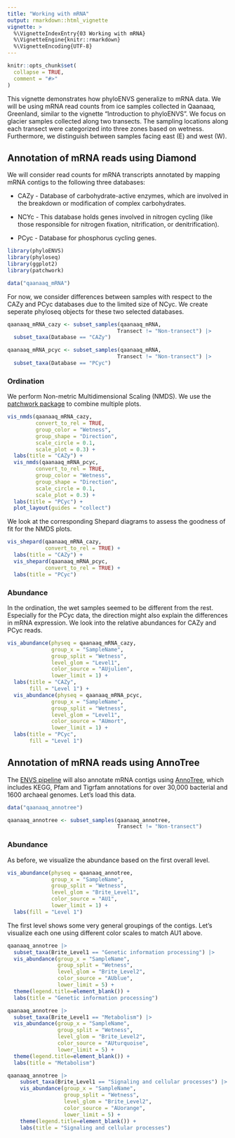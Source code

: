 ```yaml
---
title: "Working with mRNA"
output: rmarkdown::html_vignette
vignette: >
  %\VignetteIndexEntry{03 Working with mRNA}
  %\VignetteEngine{knitr::rmarkdown}
  %\VignetteEncoding{UTF-8}
---
```


```r
knitr::opts_chunk$set(
  collapse = TRUE,
  comment = "#>"
)
```

This vignette demonstrates how phyloENVS generalize to mRNA data. We will be using mRNA read counts from ice samples collected in Qaanaaq, Greenland, similar to the vignette "Introduction to phyloENVS". We focus on glacier samples collected along two transects. The sampling locations along each transect were categorized into three zones based on wetness. Furthermore, we distinguish between samples facing east (E) and west (W).

## Annotation of mRNA reads using Diamond

We will consider read counts for mRNA transcripts annotated by mapping mRNA contigs to the following three databases:

-   CAZy - Database of carbohydrate-active enzymes, which are involved in the breakdown or modification of complex carbohydrates.

-   NCYc - This database holds genes involved in nitrogen cycling (like those responsible for nitrogen fixation, nitrification, or denitrification).

-   PCyc - Database for phosphorus cycling genes.

```r
library(phyloENVS)
library(phyloseq)
library(ggplot2)
library(patchwork)

data("qaanaaq_mRNA")
```

For now, we consider differences between samples with respect to the CAZy and PCyc databases due to the limited size of NCyc. We create seperate phyloseq objects for these two selected databases.

```r
qaanaaq_mRNA_cazy <- subset_samples(qaanaaq_mRNA,
                                   Transect != "Non-transect") |>
  subset_taxa(Database == "CAZy")

qaanaaq_mRNA_pcyc <- subset_samples(qaanaaq_mRNA,
                                   Transect != "Non-transect") |>
  subset_taxa(Database == "PCyc")
```

### Ordination

We perform Non-metric Multidimensional Scaling (NMDS). We use the [patchwork package](https://patchwork.data-imaginist.com/) to combine multiple plots.

```r
vis_nmds(qaanaaq_mRNA_cazy,
         convert_to_rel = TRUE,
         group_color = "Wetness",
         group_shape = "Direction",
         scale_circle = 0.1,
         scale_plot = 0.3) +
  labs(title = "CAZy") +
  vis_nmds(qaanaaq_mRNA_pcyc,
         convert_to_rel = TRUE,
         group_color = "Wetness",
         group_shape = "Direction",
         scale_circle = 0.1,
         scale_plot = 0.3) + 
  labs(title = "PCyc") + 
  plot_layout(guides = "collect")
```

We look at the corresponding Shepard diagrams to assess the goodness of fit for the NMDS plots.

```r
vis_shepard(qaanaaq_mRNA_cazy, 
            convert_to_rel = TRUE) +
  labs(title = "CAZy") + 
  vis_shepard(qaanaaq_mRNA_pcyc, 
            convert_to_rel = TRUE) +
  labs(title = "PCyc")
```

### Abundance

In the ordination, the wet samples seemed to be different from the rest. Especially for the PCyc data, the direction might also explain the differences in mRNA expression. We look into the relative abundances for CAZy and PCyc reads.

```r
vis_abundance(physeq = qaanaaq_mRNA_cazy,
              group_x = "SampleName",
              group_split = "Wetness",
              level_glom = "Level1",
              color_source = "AUjulien",
              lower_limit = 1) +
  labs(title = "CAZy",
       fill = "Level 1") +
  vis_abundance(physeq = qaanaaq_mRNA_pcyc,
              group_x = "SampleName",
              group_split = "Wetness",
              level_glom = "Level1",
              color_source = "AUmort",
              lower_limit = 1) +
  labs(title = "PCyc",
       fill = "Level 1")
```

## Annotation of mRNA reads using AnnoTree

The [ENVS pipeline](https://github.com/AU-ENVS-Bioinformatics/TotalRNA-Snakemake) will also annotate mRNA contigs using [AnnoTree](http://annotree.uwaterloo.ca/annotree/), which includes KEGG, Pfam and Tigrfam annotations for over 30,000 bacterial and 1600 archaeal genomes. Let's load this data.

```r
data("qaanaaq_annotree")

qaanaaq_annotree <- subset_samples(qaanaaq_annotree,
                                   Transect != "Non-transect")
```
### Abundance

As before, we visualize the abundance based on the first overall level.

```r
vis_abundance(physeq = qaanaaq_annotree,
              group_x = "SampleName",
              group_split = "Wetness",
              level_glom = "Brite_Level1",
              color_source = "AU1",
              lower_limit = 1) +
  labs(fill = "Level 1")
```

The first level shows some very general groupings of the contigs. Let's visualize each one using different color scales to match AU1 above.

```r
qaanaaq_annotree |>
  subset_taxa(Brite_Level1 == "Genetic information processing") |>
  vis_abundance(group_x = "SampleName",
                group_split = "Wetness",
                level_glom = "Brite_Level2",
                color_source = "AUblue",
                lower_limit = 5) +
  theme(legend.title=element_blank()) + 
  labs(title = "Genetic information processing") 
```
```r
qaanaaq_annotree |>
  subset_taxa(Brite_Level1 == "Metabolism") |>
  vis_abundance(group_x = "SampleName",
                group_split = "Wetness",
                level_glom = "Brite_Level2",
                color_source = "AUturquoise",
                lower_limit = 5) +
  theme(legend.title=element_blank()) + 
  labs(title = "Metabolism")
```

```r
qaanaaq_annotree |>
    subset_taxa(Brite_Level1 == "Signaling and cellular processes") |>
    vis_abundance(group_x = "SampleName",
                  group_split = "Wetness",
                  level_glom = "Brite_Level2",
                  color_source = "AUorange",
                  lower_limit = 5) +
    theme(legend.title=element_blank()) + 
    labs(title = "Signaling and cellular processes")
```
